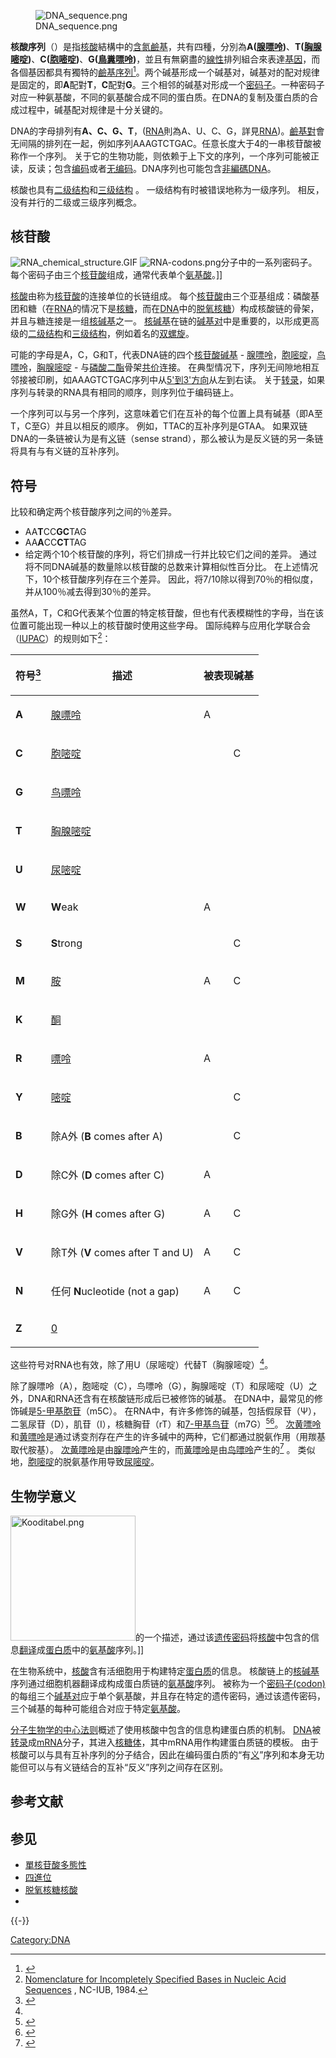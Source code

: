 {{多個問題|
{{Disputed|time=2021-4-12}}
{{Expert|time=2015-12-14T03:43:03+00:00}}
{{Expand|time=2010-10-29}}
}}
[[File:DNA_sequence.png|right]]

'''核酸序列'''（{{lang-en|Nucleic acid sequence}}）是指[[核酸|核酸]]結構中的[[含氮鹼基|含氮鹼基]]，共有四種，分別為'''A([[腺嘌呤|腺嘌呤]])'''、'''T([[胸腺嘧啶|胸腺嘧啶]])'''、'''C([[胞嘧啶|胞嘧啶]])'''、'''G([[鳥糞嘌呤|鳥糞嘌呤]])'''，並且有無窮盡的[[線性|線性]]排列組合來表達[[基因|基因]]，而各個基因都具有獨特的[[鹼基序列|鹼基序列]]<ref>{{Cite book |author = Neil A.Campbell |title = Biology： A Global Approach, Global Edition | location = U.S. | publisher = Pearson| ISBN = 978-1292170435 }}</ref>{{Verify source|date=2021-04-14}}。两个碱基形成一个碱基对，碱基对的配对规律是固定的，即'''A'''配對'''T'''，'''C'''配對'''G'''。三个相邻的碱基对形成一个[[密码子|密码子]]。一种密码子对应一种氨基酸，不同的氨基酸合成不同的蛋白质。在DNA的复制及蛋白质的合成过程中，碱基配对规律是十分关键的。

DNA的字母排列有'''A、C、G、T'''，([[RNA|RNA]]則為A、U、C、G，詳見[[RNA|RNA]])。[[鹼基對|鹼基對]]會无间隔的排列在一起，例如序列AAAGTCTGAC。任意长度大于4的一串核苷酸被称作一个序列。 关于它的生物功能，则依赖于上下文的序列，一个序列可能被正读，反读；包含[[遗传密码|编码]]或者[[非编码DNA|无编码]]。DNA序列也可能包含[[非編碼DNA|非編碼DNA]]。

核酸也具有[[核酸二级结构|二级结构]]和[[核酸三级结构|三级结构]] 。 一级结构有时被错误地称为一级序列。 相反，没有并行的二级或三级序列概念。

== 核苷酸 ==
[[File:RNA_chemical_structure.GIF|thumb]]
[[Image:RNA-codons.png|thumb]]分子中的一系列密码子。 每个密码子由三个[[核苷酸|核苷酸]]组成，通常代表单个[[氨基酸|氨基酸]]。]]
{{main|核苷酸}}

[[核酸|核酸]]由称为[[核苷酸|核苷酸]]的连接单位的长链组成。 每个[[核苷酸|核苷酸]]由三个亚基组成：磷酸基团和糖（在[[RNA|RNA]]的情况下是[[核糖|核糖]]，而在[[DNA|DNA]]中的[[脱氧核糖|脱氧核糖]]）构成核酸链的骨架，并且与糖连接是一组[[核碱基|核碱基]]之一。 [[核碱基|核碱基]]在链的[[碱基对|碱基对]]中是重要的，以形成更高级的[[核酸二级结构|二级结构]]和[[核酸三级结构|三级结构]]，例如着名的[[雙股螺旋|双螺旋]]。

可能的字母是A，C，G和T，代表DNA链的四个[[核苷酸|核苷酸]][[碱基|碱基]] - [[腺嘌呤|腺嘌呤]]，[[胞嘧啶|胞嘧啶]]，[[鸟嘌呤|鸟嘌呤]]，[[胸腺嘧啶|胸腺嘧啶]] - 与[[磷酸二酯鍵|磷酸二酯]]骨架[[共价键|共价]]连接。 在典型情况下，序列无间隙地相互邻接被印刷，如AAAGTCTGAC序列中从[[方向性_(分子生物学)|5'到3'方向]]从左到右读。 关于[[转录|转录]]，如果序列与转录的RNA具有相同的顺序，则序列位于编码链上。

一个序列可以与另一个序列{{le|互补性(分子生物学)|Complementarity (molecular biology)}}，这意味着它们在互补的每个位置上具有碱基（即A至T，C至G）并且以相反的顺序。 例如，TTAC的互补序列是GTAA。 如果双链DNA的一条链被认为是有[[義_(分子生物學)|义]]链（sense strand），那么被认为是反义链的另一条链将具有与有义链的互补序列。

==符号==
比较和确定两个核苷酸序列之间的％差异。

*AA'''T'''CC'''GC'''TAG
*AA'''A'''CC'''CT'''TAG
*给定两个10个核苷酸的序列，将它们排成一行并比较它们之间的差异。 通过将不同DNA碱基的数量除以核苷酸的总数来计算相似性百分比。 在上述情况下，10个核苷酸序列存在三个差异。 因此，将7/10除以得到70％的相似度，并从100％减去得到30％的差异。

虽然A，T，C和G代表某个位置的特定核苷酸，但也有代表模糊性的字母，当在该位置可能出现一种以上的核苷酸时使用这些字母。 国际纯粹与应用化学联合会（[[國際純化學和應用化學聯合會|IUPAC]]）的规则如下<ref name=NCIUB>[http://www.chem.qmul.ac.uk/iubmb/misc/naseq.html Nomenclature for Incompletely Specified Bases in Nucleic Acid Sequences] {{Wayback|url=http://www.chem.qmul.ac.uk/iubmb/misc/naseq.html |date=20170821043933 }}, NC-IUB, 1984.</ref>：

{| class="wikitable" style="margin-left:25px; margin-top:0px; text-align:center;"
|-
! 符号<ref name="iupac">{{cite web |url=http://www.chem.qmul.ac.uk/iubmb/misc/naseq.html |author=Nomenclature Committee of the International Union of Biochemistry (NC-IUB) |title=Nomenclature for Incompletely Specified Bases in Nucleic Acid Sequences |year=1984 |accessdate=2008-02-04 |archive-date=2017-08-21 |archive-url=https://web.archive.org/web/20170821043933/http://www.chem.qmul.ac.uk/iubmb/misc/naseq.html |dead-url=no }}</ref> !! 描述 !!colspan=5| 被表现碱基 || 互补碱基
|-
| '''A''' ||align=left| [[腺嘌呤|腺嘌呤]] || A || || || ||rowspan=5| 1 || T
|-
| '''C''' ||align=left| [[胞嘧啶|胞嘧啶]] || || C || || || G
|-
| '''G''' ||align=left| [[鸟嘌呤|鸟嘌呤]] || || || G || || C
|-
| '''T''' ||align=left| [[胸腺嘧啶|胸腺嘧啶]] || || || || T  || A
|- 
| '''U''' ||align=left| [[尿嘧啶|尿嘧啶]] || || || || U || A
|- bgcolor=#e8e8e8
| '''W''' ||align=left| '''W'''eak || A || || || T ||rowspan=6| 2 || W
|- bgcolor=#e8e8e8
| '''S''' ||align=left| '''S'''trong || || C || G ||  || S
|- bgcolor=#e8e8e8
| '''M''' ||align=left| [[胺|胺]] || A || C || || || K
|- bgcolor=#e8e8e8
| '''K''' ||align=left| [[酮|酮]] || || || G || T  || M
|- bgcolor=#e8e8e8
| '''R''' ||align=left| [[嘌呤|嘌呤]] || A || || G ||  || Y
|- bgcolor=#e8e8e8
| '''Y''' ||align=left| [[嘧啶|嘧啶]] || || C || || T || R
|- 
| '''B''' ||align=left|  除A外 ('''B''' comes after A) || || C || G || T  ||rowspan=4| 3 || V
|- 
| '''D''' ||align=left|  除C外 ('''D''' comes after C) || A || || G || T || H
|- 
| '''H''' ||align=left| 除G外 ('''H''' comes after G)|| A || C || || T || D
|- 
| '''V''' ||align=left| 除T外 ('''V''' comes after T and U) || A || C || G || || B
|- bgcolor=#e8e8e8
| '''N''' ||align=left|  任何 '''N'''ucleotide (not a gap) || A || C || G || T || 4 || N
|-
|'''Z''' ||align=left| [[0|0]] || || || ||  || 0 || Z
|}

这些符号对RNA也有效，除了用U（尿嘧啶）代替T（胸腺嘧啶）<ref name=NCIUB/>。

除了腺嘌呤（A），胞嘧啶（C），鸟嘌呤（G），胸腺嘧啶（T）和尿嘧啶（U）之外，DNA和RNA还含有在核酸链形成后已被修饰的碱基。 在DNA中，最常见的修饰碱是[[5-甲基胞苷|5-甲基胞苷]]（m5C）。 在RNA中，有许多修饰的碱基，包括假尿苷（Ψ），二氢尿苷（D），肌苷（I），核糖胸苷（rT）和[[7-甲基鸟苷|7-甲基鸟苷]]（m7G）<ref>{{cite web|url=https://www.mun.ca/biology/desmid/brian/BIOL2060/BIOL2060-22/CB22.html|title=BIOL2060: Translation|work=mun.ca|access-date=2018-12-26|archive-date=2020-08-05|archive-url=https://web.archive.org/web/20200805180900/https://www.mun.ca/biology/desmid/brian/BIOL2060/BIOL2060-22/CB22.html|dead-url=yes}}</ref><ref>{{cite web|url=http://www.biogeo.uw.edu.pl/research/grupaC_en.html|title=Research|work=uw.edu.pl|access-date=2018-12-26|archive-date=2017-09-12|archive-url=https://web.archive.org/web/20170912234650/http://www.biogeo.uw.edu.pl/research/grupaC_en.html|dead-url=no}}</ref>。 [[次黄嘌呤|次黄嘌呤]]和[[黄嘌呤|黄嘌呤]]是通过诱变剂存在产生的许多碱中的两种，它们都通过脱氨作用（用羰基取代胺基）。 [[次黄嘌呤|次黄嘌呤]]是由[[腺嘌呤|腺嘌呤]]产生的，而[[黄嘌呤|黄嘌呤]]是由[[鸟嘌呤|鸟嘌呤]]产生的<ref>{{cite journal | last1 = Nguyen | first1 = T | last2 = Brunson | first2 = D | last3 = Crespi | first3 = C L | last4 = Penman | first4 = B W | last5 = Wishnok | first5 = J S | last6 = Tannenbaum | first6 = S R | date = April 1992 | title = DNA damage and mutation in human cells exposed to nitric oxide in vitro | journal = Proc Natl Acad Sci U S A | volume = 89 | issue = 7| pages = 3030–3034 | pmc=48797 | pmid=1557408 | doi=10.1073/pnas.89.7.3030}}</ref> 。 类似地，[[胞嘧啶|胞嘧啶]]的脱氨基作用导致[[尿嘧啶|尿嘧啶]]。

==生物学意义==
[[File:Kooditabel.png|200px]]的一个描述，通过该[[遗传密码|遗传密码]]将[[核酸|核酸]]中包含的信息[[翻译_(生物学)|翻译]]成[[蛋白质|蛋白质]]中的[[氨基酸|氨基酸]]序列。]]

{{Further information|遗传密码|分子生物学的中心法则}}

在生物系统中，[[核酸|核酸]]含有活细胞用于构建特定[[蛋白质|蛋白质]]的信息。 核酸链上的[[核碱基|核碱基]]序列通过细胞机器翻译成构成蛋白质链的[[氨基酸|氨基酸]]序列。 被称为一个[[遗传密码|密码子(codon)]]的每组三个[[碱基对|碱基对]]应于单个氨基酸，并且存在特定的遗传密码，通过该遗传密码，三个碱基的每种可能组合对应于特定[[氨基酸|氨基酸]]。

[[分子生物学的中心法则|分子生物学的中心法则]]概述了使用核酸中包含的信息构建蛋白质的机制。 [[DNA|DNA]]被[[转录|转录]]成[[mRNA|mRNA]]分子，其进入[[核糖体|核糖体]]，其中mRNA用作构建蛋白质链的模板。 由于核酸可以与具有互补序列的分子结合，因此在编码蛋白质的“有[[義_(分子生物學)|义]]”序列和本身无功能但可以与有义链结合的互补“反义”序列之间存在区别。

== 参考文献 ==
{{Reflist}}

== 参见 ==
{{Portal box|分子与细胞生物学|生物学}}
* [[單核苷酸多態性|單核苷酸多態性]]
* [[四進位|四進位]]
* [[脱氧核糖核酸|脱氧核糖核酸]]
* {{le|DNA模体|DNA motif}}

{{-}}
{{生物分子结构}}

[[Category:DNA|Category:DNA]]